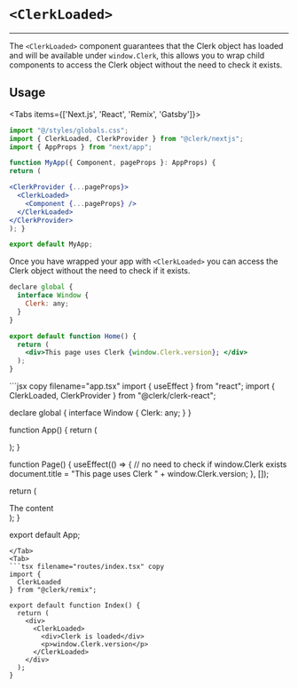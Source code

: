 
# `<ClerkLoaded>`

---

The `<ClerkLoaded>` component guarantees that the Clerk object has loaded and will be available under `window.Clerk`, this allows you to wrap child components to access the Clerk object without the need to check it exists.

## Usage

<Tabs items={['Next.js', 'React', 'Remix', 'Gatsby']}>
<Tab>
```jsx copy filename="pages/_app.tsx"
import "@/styles/globals.css";
import { ClerkLoaded, ClerkProvider } from "@clerk/nextjs";
import { AppProps } from "next/app";

function MyApp({ Component, pageProps }: AppProps) {
return (

<ClerkProvider {...pageProps}>
  <ClerkLoaded>
    <Component {...pageProps} />
  </ClerkLoaded>
</ClerkProvider>
); }

export default MyApp;
```

Once you have wrapped your app with `<ClerkLoaded>` you can access the Clerk object without the need to check if it exists.

```jsx copy filename="pages/index.tsx"
declare global {
  interface Window {
    Clerk: any;
  }
}

export default function Home() {
  return (
    <div>This page uses Clerk {window.Clerk.version}; </div>
  );
}
```

</Tab>
<Tab>
```jsx copy filename="app.tsx"
import { useEffect } from "react";
import { ClerkLoaded, ClerkProvider } from "@clerk/clerk-react";

declare global {
interface Window {
Clerk: any;
}
}

function App() {
return (

<ClerkProvider publishableKey="pk_test_••••••••••••••••••••••••••••••••••">
  <ClerkLoaded>
    <Page />
  </ClerkLoaded>
</ClerkProvider>
); }

function Page() {
useEffect(() => {
// no need to check if window.Clerk exists
document.title = "This page uses Clerk " +
window.Clerk.version;
}, []);

return (

<div>The content </div>
); }

export default App;
```
</Tab>
<Tab>
```tsx filename="routes/index.tsx" copy
import {
  ClerkLoaded
} from "@clerk/remix";

export default function Index() {
  return (
    <div>
      <ClerkLoaded>
        <div>Clerk is loaded</div>
        <p>window.Clerk.version</p>
      </ClerkLoaded>
    </div>
  );
}
```
</Tab>
</Tabs>
